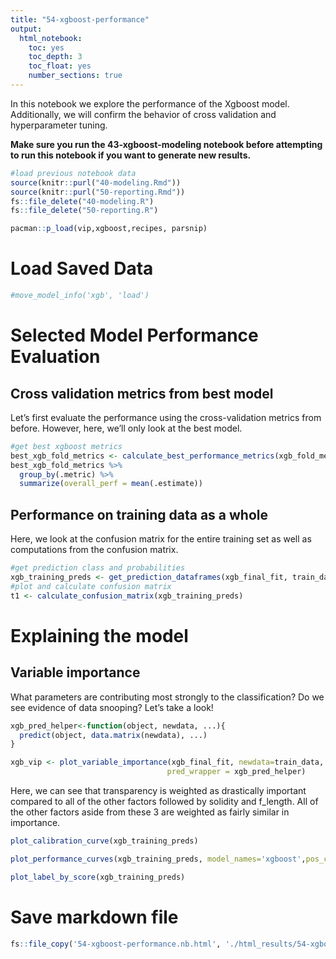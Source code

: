 ```yaml
---
title: "54-xgboost-performance"
output:
  html_notebook:
    toc: yes
    toc_depth: 3
    toc_float: yes
    number_sections: true
---
```



In this notebook we explore the performance of the Xgboost model. Additionally, we will confirm the behavior of cross validation and hyperparameter tuning. 

**Make sure you run the 43-xgboost-modeling notebook before attempting to run this notebook if you want to generate new results.**

```r
#load previous notebook data
source(knitr::purl("40-modeling.Rmd"))
source(knitr::purl("50-reporting.Rmd"))
fs::file_delete("40-modeling.R")
fs::file_delete("50-reporting.R")

pacman::p_load(vip,xgboost,recipes, parsnip)
```

# Load Saved Data
```r
#move_model_info('xgb', 'load')
```

# Selected Model Performance Evaluation
## Cross validation metrics from best model
Let's first evaluate the performance using the cross-validation metrics from before.  However, here, we'll only look at the best model.
```r
#get best xgboost metrics
best_xgb_fold_metrics <- calculate_best_performance_metrics(xgb_fold_metrics, best_xgb_params)
best_xgb_fold_metrics %>%
  group_by(.metric) %>% 
  summarize(overall_perf = mean(.estimate))
```

## Performance on training data as a whole
Here, we look at the confusion matrix for the entire training set as well as computations from the confusion matrix.
```r
#get prediction class and probabilities
xgb_training_preds <- get_prediction_dataframes(xgb_final_fit, train_data)
#plot and calculate confusion matrix
t1 <- calculate_confusion_matrix(xgb_training_preds)
```

# Explaining the model
## Variable importance
What parameters are contributing most strongly to the classification?  Do we see evidence of data snooping?  Let's take a look!

```r
xgb_pred_helper<-function(object, newdata, ...){
  predict(object, data.matrix(newdata), ...)
}

xgb_vip <- plot_variable_importance(xgb_final_fit, newdata=train_data, mdl_name = 'xgb', positive_class='site',
                                   pred_wrapper = xgb_pred_helper)
```

Here, we can see that transparency is weighted as drastically important compared to all of the other factors followed by solidity and f_length. All of the other factors aside from these 3 are weighted as fairly similar in importance.

```r
plot_calibration_curve(xgb_training_preds)
```

```r
plot_performance_curves(xgb_training_preds, model_names='xgboost',pos_class='exp')
```
```r
plot_label_by_score(xgb_training_preds)
```


# Save markdown file
```r
fs::file_copy('54-xgboost-performance.nb.html', './html_results/54-xgboost-performance.nb.html', overwrite=TRUE)
```
